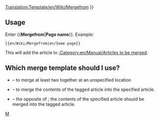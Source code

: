 <noinclude>[[Translation:Template/en/Wiki/Mergefrom]]</noinclude><noinclude></noinclude>
{{en/Ambox| type  = move
| image = mergefrom.png
| text  =  
{{#IF: {{{1|}}} |
It has been suggested that <!--
                            -->
''[[:{{NAMESPACE}}:{{{1}}}|{{{1}}}]]'' be <span class="plainlinks">[http://en.wikipedia.org/wiki/Wikipedia:Merging merged]</span> into this article or section. ([[:{{NAMESPACE}} talk:{{{1}}}|Discuss]]) 
|
No page name was supplied, fix this or remove the template}} }}<includeonly>{{{2|[[Category:en/Manual/Articles to be merged|{{PAGENAME}}]]}}}</includeonly><noinclude>

==Usage==
Enter <nowiki>{{</nowiki>'''Mergefrom'''|'''Page name'''<nowiki>}}</nowiki>. Example:
<pre>{{en/Wiki/Mergefrom|en/Some page}}</pre>
This will add the article to [[:Category:en/Manual/Articles to be merged]].

== Which merge template should I use? ==
* {{en/S|Merge}} &ndash; to merge at least two together at an unspecified location
* {{en/S|Mergeto}} &ndash; to merge the contents of the tagged article ''into'' the specified article.
* {{en/S|Mergefrom}} &ndash; the opposite of {{en/S|Mergeto}}; the contents of the specified article should be merged into the tagged article.

[[Category:en/Manual/Base Set/Message boxes|M]]</noinclude>